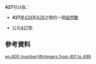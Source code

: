 {{noteTA|G1=Math}}
{{整数
| other list = {{Numbers digits|digit=10}}
|质因数分解 = <math>7 \times 61</math>
|罗马数字 = CDXXVII
|二进制 = 110101011
|十六进制 = 1ab
|八进制 = 653
|十二进制 = 2b7
|平方 = 182329
|平方根 =  20.663978319772
|自然对数 = 6.0567840132286
|以十为底的对数 = 2.630427875025
|正弦 =  -0.25379420550319
|余弦 =  0.96725823917556
|正切 =  -0.26238515757645
}}

'''427'''可以指：
*'''427'''是[[426|426]]到[[428|428]]之間的一個[[自然數|自然數]]
{{數字性質|use math=yes}}
*公元[[427年|427年]]

==參考資料==
<references />

[[en:400_(number)#Integers_from_401_to_499|en:400 (number)#Integers from 401 to 499]]